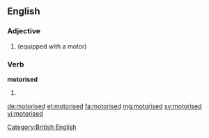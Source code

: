 ==English==

===Adjective===
{{head|en|alternative spelling}}

# {{alternative spelling of|motorized}} (equipped with a motor)

===Verb===
'''motorised'''

# {{en-past of|motorise}}

[[Category:British English]]

[[de:motorised]]
[[et:motorised]]
[[fa:motorised]]
[[mg:motorised]]
[[sv:motorised]]
[[vi:motorised]]